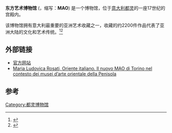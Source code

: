 {{Infobox museum
| name = 东方艺术博物馆<br />''Museo d'Arte Orientale''
| logo = 
| image = MAO,_ingresso.JPG
| established = 2008年12月5日
| collection = 2,300
| type = [[亚洲艺术|亚洲艺术]]和[[考古学|考古学]]
| location = {{ITA}}[[都灵|都灵]]圣多梅尼科街9-11号马佐尼斯宫
| coordinates = {{coord|45.0744|N|7.6794|E|source:wikidata|display=inline,title}}
| visitors = 119,000 (2019)
| director = 马可·古格利米诺蒂·特里维尔 
| website = [http://www.maotorino.it/ 官方网站]
}}
'''东方艺术博物馆''' ({{lang-it|Museo d'Arte Orientale}}，缩写：'''MAO''') 是一个博物馆，位于[[意大利|意大利]][[都灵|都灵]]的一座17世纪的宫殿内。

该博物馆拥有意大利最重要的亚洲艺术收藏之一，收藏的约2200件作品代表了亚洲大陆的文化和艺术传统。<ref name="rep01">{{cite news |title = Quelle meraviglie Mai Viste In Italia |url = http://ricerca.repubblica.it/repubblica/archivio/repubblica/2008/12/03/quelle-meraviglie-mai-viste-in-italia.html |newspaper = [[La_Repubblica|La Repubblica]] |date = 2008-12-03 |access-date = 2009-05-21 |language = it |archive-date = 2011-05-01 |archive-url = https://web.archive.org/web/20110501022930/http://ricerca.repubblica.it/repubblica/archivio/repubblica/2008/12/03/quelle-meraviglie-mai-viste-in-italia.html |dead-url = no }}</ref><ref name="rep02">{{cite news |title = Mao Il Tesoro Dell' Arte Orientale |url = http://ricerca.repubblica.it/repubblica/archivio/repubblica/2008/12/03/mao-il-tesoro-dell-arte-orientale.html |newspaper = [[La_Repubblica|La Repubblica]] |date = 2008-12-03 |access-date = 2009-05-21 |language = it |archive-date = 2011-04-27 |archive-url = https://web.archive.org/web/20110427005907/http://ricerca.repubblica.it/repubblica/archivio/repubblica/2008/12/03/mao-il-tesoro-dell-arte-orientale.html |dead-url = no }}</ref>

== 外部链接 ==

*[http://www.maotorino.it/ 官方网站] {{Wayback|url=http://www.maotorino.it/ |date=20151206103546 }}
* [http://mostreemusei.sns.it/index.php?page=default&id=443&lang=it&ser=Viaggio%20in%20Italia Maria Ludovica Rosati, Oriente italiano. Il nuovo MAO di Torino nel contesto dei musei d’arte orientale della Penisola] {{Wayback|url=http://mostreemusei.sns.it/index.php?page=default&id=443&lang=it&ser=Viaggio%20in%20Italia |date=20200919050227 }}

== 参考 ==
{{Reflist}}
[[Category:都灵博物馆|Category:都灵博物馆]]